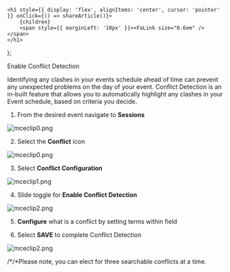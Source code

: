 

    <h1 style={{ display: 'flex', alignItems: 'center', cursor: 'pointer' }} onClick={() => shareArticle()}>
        {children} 
        <span style={{ marginLeft: '10px' }}><FaLink size="0.6em" /></span>
    </h1>
);

<ToastContainer />

<ClickableTitle>Enable Conflict Detection</ClickableTitle>




Identifying any clashes in your events schedule ahead of time can prevent any unexpected problems on the day of your event. Conflict Detection is an in-built feature that allows you to automatically highlight any clashes in your Event schedule, based on criteria you decide.


1. From the desired event navigate to **Sessions**


![mceclip0.png](../../../resources/article-images/4494332006419-Enable-Conflict-Detection_1.png)


2. Select the **Conflict** icon


![mceclip0.png](../../../resources/article-images/4494332006419-Enable-Conflict-Detection_2.png)


3. Select **Conflict Configuration**


![mceclip1.png](../../../resources/article-images/4494332006419-Enable-Conflict-Detection_3.png)


4. Slide toggle for **Enable Conflict Detection**


![mceclip2.png](../../../resources/article-images/4494332006419-Enable-Conflict-Detection_4.png)


5. **Configure** what is a conflict by setting terms within field


6. Select **SAVE** to complete Conflict Detection  


![mceclip2.png](../../../resources/article-images/4494332006419-Enable-Conflict-Detection_5.png)


/*/*Please note, you can elect for three searchable conflicts at a time.



